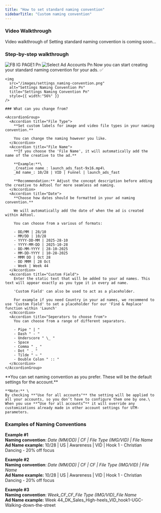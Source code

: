 ```yaml
---
title: "How to set standard naming convention"
sidebarTitle: "Custom naming convention"
---
```


### Video Walkthrough

Video walkthrough of Setting standard naming convention is coming soon...

### Step-by-step walkthrough

<Steps>
  <Step title="Go to 'Settings'">
    <img
      src="/images/FB_IG_PAGE1.png"
      alt="FB IG PAGE1 Pn"
      style={{ width:"55%" }}
    />
  </Step>
  <Step title="Select the ad account for which the naming convention need to be changed.">
    <img
      src="/images/Select_ad_accounts.png"
      alt="Select Ad Accounts Pn"
      style={{ width:"55%" }}
    />
  </Step>
  <Step title="Scroll down to the section: 'Naming Convention'" iconType="solid">
    Now you can start creating your standard naming convention for your ads. ✅

    <img
      src="/images/settings_naming-convention.png"
      alt="Settings Naming Convention Pn"
      title="Settings Naming Convention Pn"
      style={{ width:"56%" }}
    />

    ### What can you change from?

    <AccordionGroup>
      <Accordion title="File Type">
        **Set custom labels for image and video file types in your naming convention.**

        You can change the naming however you like.
      </Accordion>
      <Accordion title="File Name">
        **If you choose the 'File Name', it will automatically add the name of the creative to the ad.**

        **Example:**\
        _Creative name_: launch_ads_fast-9x16.mp4\
        _Ad name_: 10/28 | VID | Funnel | launch_ads_fast

        **Recommendation:** Adjust the concept description before adding the creative to Adtool for more seamless ad naming.
      </Accordion>
      <Accordion title="Date">
        **Choose how dates should be formatted in your ad naming convention.**

        We will automatically add the date of when the ad is created within Adtool.

        You can choose from a various of formats:

        - DD/MM | 28/10
        - MM/DD | 10/28
        - YYYY-DD-MM | 2025-28-10
        - YYYY-MM-DD | 2025-10-28
        - DD-MM-YYYY | 28-10-2025
        - MM-DD-YYYY | 10-28-2025
        - MMM DD | Oct 28
        - DD MMM | 28 Oct
        - Week | Week 44
      </Accordion>
      <Accordion title="Custom Field">
        Enter the static text that will be added to your ad names. This text will appear exactly as you type it in every ad name.

        'Custom Field' can also be used to act as a placeholder. 

        For example if you need Country in your ad names, we recommend to use 'Custom Field' to set a placeholder for our 'Find & Replace' function within 'Launch'
      </Accordion>
      <Accordion title="Seperators to choose from">
        You can choose from a range of different separators.

        - Pipe " | "
        - Dash " - "
        - Underscore " \_ "
        - Space
        - Comma " , "
        - Dot " . "
        - Tilde " ~ "
        - Double Colon " :: "
      </Accordion>
    </AccordionGroup>
  </Step>
  <Step title="Set your default naming convention">
    **You can set naming convention as you prefer. These will be the default settings for the account.**

    **Note:** \
    By checking **"Use for all accounts"** the setting will be applied to all your accounts, so you don’t have to configure them one by one.\
    When you use **“Use for all accounts”** it will override any customizations already made in other account settings for UTM-parameters.
  </Step>
</Steps>

### Examples of Naming Conventions

**Example #1**\
**Naming convention**: _Date (MM/DD) | CF | File Type (IMG/VID) | File Name_\
**Ad Name example:** 10/28 | US | Awareness | VID | Hook 1 - Christian Dancing - 20% off focus

**Example #2**\
**Naming convention**: _Date (MM/DD) | CF | CF | File Type (IMG/VID) | File Name_\
**Ad Name example:** 10/28 | US | Awareness | VID | Hook 1 - Christian Dancing - 20% off focus

**Example #3**\
**Naming convention**: _Week_CF_CF_File Type (IMG/VID)\_File Name_\
**Ad Name example:** Week 44_DK_Sales_High-heels_VID_hook1-UGC-Walking-down-the-street